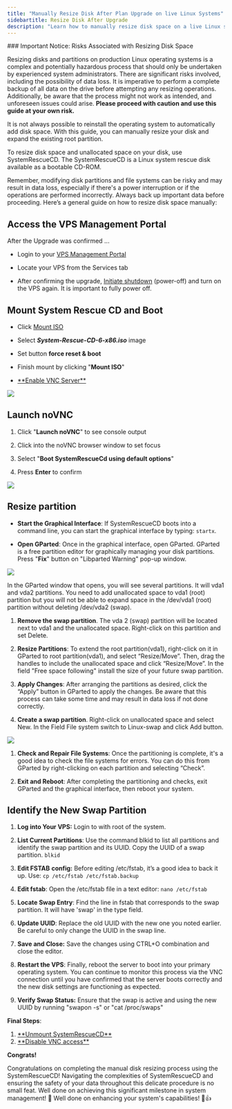 ```yaml
---
title: "Manually Resize Disk After Plan Upgrade on live Linux Systems"
sidebartitle: Resize Disk After Upgrade
description: "Learn how to manually resize disk space on a live Linux system after a VPS plan upgrade using SystemRescueCD. Follow this step-by-step guide to expand your root partition safely and efficiently. Always back up your data before proceeding."
---
```


<Warning>
  ### Important Notice: Risks Associated with Resizing Disk Space

  Resizing disks and partitions on production Linux operating systems is a complex and potentially hazardous process that should only be undertaken by experienced system administrators. There are significant risks involved, including the possibility of data loss. It is imperative to perform a complete backup of all data on the drive before attempting any resizing operations. Additionally, be aware that the process might not work as intended, and unforeseen issues could arise. **Please proceed with caution and use this guide at your own risk.**
</Warning>

It is not always possible to reinstall the operating system to automatically add disk space. With this guide, you can manually resize your disk and expand the existing root partition.

To resize disk space and unallocated space on your disk, use SystemRescueCD. The SystemRescueCD is a Linux system rescue disk available as a bootable CD-ROM.&#x20;

Remember, modifying disk partitions and file systems can be risky and may result in data loss, especially if there's a power interruption or if the operations are performed incorrectly. Always back up important data before proceeding.
Here’s a general guide on how to resize disk space manually:

## Access the VPS Management Portal

After the Upgrade was confirmed ...

* Login to your <a href="https://manage.edis.at/whmcs/clientarea.php" target="_blank">VPS Management Portal</a>

* Locate your VPS from the Services tab

* After confirming the upgrade, <a href="https://docs.edisglobal.com/power-cycle-or-reboot-a-vps" target="_blank">Initiate shutdown</a> (power-off) and turn on the VPS again. It is important to fully power off.

## Mount System Rescue CD and Boot

* Click <a href="https://docs.edisglobal.com/mount-iso-image" target="_blank">Mount ISO</a>

* Select ***System-Rescue-CD-6-x86.iso*** image

* Set button **force reset & boot**

* Finish mount by clicking "**Mount ISO**"

* <a href="https://docs.edisglobal.com/enable-vnc-server" target="_blank">
    **Enable VNC Server**
  </a>

![](/assets/Ijip8O_qmSgr6LR-nJvf5_sysrescuecd1.png)

## Launch noVNC

1. Click "**Launch noVNC**" to see console output

2. Click into the noVNC browser window to set focus

3. Select "**Boot SystemRescueCd using default options**"

4. Press **Enter** to confirm

![](/assets/vg4lijwNdjgyOUDN05SQD_sysrescuecd2.png)

## Resize partition

* **Start the Graphical Interface**: If SystemRescueCD boots into a command line, you can start the graphical interface by typing: `startx`.

* **Open GParted**: Once in the graphical interface, open GParted. GParted is a free partition editor for graphically managing your disk partitions. Press "**Fix**" button on "Libparted Warning" pop-up window.

![](/assets/-gvJtyF7VHSRiIGAeVws-_sysrescuecd3.png)

In the GParted window that opens, you will see several partitions. It will vda1 and vda2 partitions. You need to add unallocated space to vda1 (root) partition but you will not be able to expand space in the /dev/vda1 (root) partition without deleting /dev/vda2 (swap). &#x20;

1. **Remove the swap partition**. The vda 2 (swap) partition will be located next to vda1 and the unallocated space. Right-click on this partition and set Delete.&#x20;

2. **Resize Partitions**: To extend the root partition(vda1), right-click on it in GParted to root partition(vda1), and select “Resize/Move”. Then, drag the handles to include the unallocated space and click “Resize/Move”. In the field "Free space following" install the size of your future swap partition.

3. **Apply Changes**: After arranging the partitions as desired, click the “Apply” button in GParted to apply the changes. Be aware that this process can take some time and may result in data loss if not done correctly.

4. **Сreate a swap partition**. Right-click on unallocated space and select New. In the Field File system switch to Linux-swap and click Add button.

![](/assets/13ePrT-SgVGNR1CSJAvv7_sysrescuecd5.png)

1. **Check and Repair File Systems**: Once the partitioning is complete, it's a good idea to check the file systems for errors. You can do this from GParted by right-clicking on each partition and selecting “Check”.

2. **Exit and Reboot**: After completing the partitioning and checks, exit GParted and the graphical interface, then reboot your system.

## Identify the New Swap Partition

1. **Log into Your VPS:** Login to with root of the system.

2. **List Current Partitions**: Use the command blkid to list all partitions and identify the swap partition and its UUID. Copy the UUID of a swap partition.
   `blkid`

3. **Edit FSTAB** **config:** Before editing /etc/fstab, it’s a good idea to back it up. Use:
   `cp /etc/fstab /etc/fstab.backup`

4. **Edit fstab**: Open the /etc/fstab file in a text editor:
   `nano /etc/fstab`

5. **Locate Swap Entry**: Find the line in fstab that corresponds to the swap partition. It will have 'swap' in the type field.

6. **Update UUID**: Replace the old UUID with the new one you noted earlier. Be careful to only change the UUID in the swap line.

7. **Save and Close:** Save the changes using CTRL+O combination and close the editor.

8. **Restart the VPS**: Finally, reboot the server to boot into your primary operating system. You can continue to monitor this process via the VNC connection until you have confirmed that the server boots correctly and the new disk settings are functioning as expected.

9. **Verify Swap Status:** Ensure that the swap is active and using the new UUID by running "swapon -s" or "cat /proc/swaps"

**Final Steps**:

1. <a href="https://docs.edisglobal.com/mount-iso-image" target="_blank">
     **Unmount SystemRescueCD**
   </a>

2. <a href="https://docs.edisglobal.com/enable-vnc-server" target="_blank">
     **Disable VNC access**
   </a>

**Congrats!**

Congratulations on completing the manual disk resizing process using the SystemRescueCD! Navigating the complexities of SystemRescueCD and ensuring the safety of your data throughout this delicate procedure is no small feat. Well done on achieving this significant milestone in system management! 🌟 Well done on enhancing your system's capabilities! 🎉👍